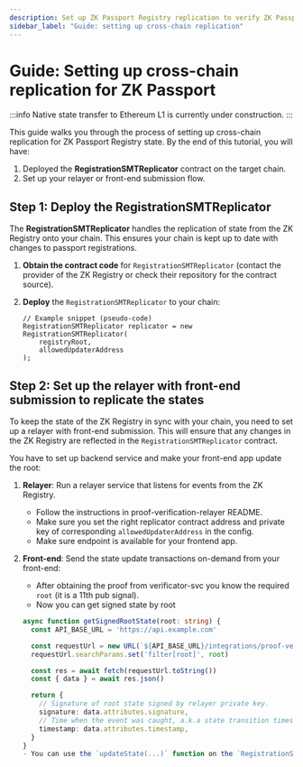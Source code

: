 ```yaml
---
description: Set up ZK Passport Registry replication to verify ZK Passport proofs on any EVM-compatible chain.
sidebar_label: "Guide: setting up cross-chain replication"
---
```



# Guide: Setting up cross-chain replication for ZK Passport

:::info
Native state transfer to Ethereum L1 is currently under construction.
:::

This guide walks you through the process of setting up cross-chain replication for ZK Passport Registry state. By the end of this tutorial, you will have:

1. Deployed the **RegistrationSMTReplicator** contract on the target chain.
1. Set up your relayer or front-end submission flow.

## Step 1: Deploy the RegistrationSMTReplicator

The **RegistrationSMTReplicator** handles the replication of state from the ZK Registry onto your chain. This ensures your chain is kept up to date with changes to passport registrations.

1. **Obtain the contract code** for `RegistrationSMTReplicator` (contact the provider of the ZK Registry or check their repository for the contract source).

1. **Deploy** the `RegistrationSMTReplicator` to your chain:

   ```solidity
   // Example snippet (pseudo-code)
   RegistrationSMTReplicator replicator = new RegistrationSMTReplicator(
       registryRoot,
       allowedUpdaterAddress
   );
   ```

## Step 2: Set up the relayer with front-end submission to replicate the states

To keep the state of the ZK Registry in sync with your chain, you need to set up a relayer with front-end submission.
This will ensure that any changes in the ZK Registry are reflected in the `RegistrationSMTReplicator` contract.

You have to set up backend service and make your front-end app update the root:
1. **Relayer**: Run a relayer service that listens for events from the ZK Registry.

   - Follow the instructions in <OutLink href="https://github.com/rarimo/proof-verification-relayer">proof-verification-relayer README</OutLink>.
   - Make sure you set the right replicator contract address and private key of corresponding `allowedUpdaterAddress` in the config.
   - Make sure <OutLink href="https://rarimo.github.io/proof-verification-relayer/#tag/State/operation/GetState">endpoint</OutLink> is available for your frontend app.

1. **Front-end**: Send the state update transactions on-demand from your front-end:
   - After obtaining the proof from verificator-svc you know the required `root` (it is a <OutLink href="https://github.com/rarimo/passport-zk-circuits/?tab=readme-ov-file#query-circuit-public-signals">11th pub signal</OutLink>).
   - Now you can get signed state by root
   ```typescript
   async function getSignedRootState(root: string) {
     const API_BASE_URL = 'https://api.example.com'
   
     const requestUrl = new URL(`${API_BASE_URL}/integrations/proof-verification-relayer/v2/state`)
     requestUrl.searchParams.set('filter[root]', root)
   
     const res = await fetch(requestUrl.toString())
     const { data } = await res.json()
   
     return {
       // Signature of root state signed by relayer private key.
       signature: data.attributes.signature,
       // Time when the event was caught, a.k.a state transition timestamp
       timestamp: data.attributes.timestamp,
     }
   }
   - You can use the `updateState(...)` function on the `RegistrationSMTReplicator` contract to submit state updates.

